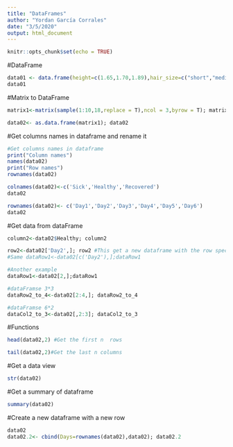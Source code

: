 ---
title: "DataFrames"
author: "Yordan García Corrales"
date: "3/5/2020"
output: html_document
---

```{r setup, include=FALSE}
knitr::opts_chunk$set(echo = TRUE)
```

#DataFrame
```{r}
data01 <- data.frame(height=c(1.65,1.70,1.89),hair_size=c("short","medium","large"))
data01
```

#Matrix to DataFrame
```{r}
matrix1<-matrix(sample(1:10,18,replace = T),ncol = 3,byrow = T); matrix1

data02<- as.data.frame(matrix1); data02
```
#Get columns names in dataframe and rename it
```{r}
#Get columns names in dataframe
print("Column names")
names(data02)
print("Row names")
rownames(data02)

colnames(data02)<-c('Sick','Healthy','Recovered')
data02

rownames(data02)<- c('Day1','Day2','Day3','Day4','Day5','Day6')
data02
```
#Get data from dataFrame
```{r}
column2<-data02$Healthy; column2

row2<-data02['Day2',]; row2 #This get a new dataframe with the row specified
#Same dataRow1<-data02[c('Day2'),];dataRow1

```

```{r}
#Another example
dataRow1<-data02[2,];dataRow1

#dataFramse 3*3
dataRow2_to_4<-data02[2:4,]; dataRow2_to_4

#dataFramse 6*2
dataCol2_to_3<-data02[,2:3]; dataCol2_to_3
```

#Functions
```{r}
head(data02,2) #Get the first n  rows

tail(data02,2)#Get the last n columns
```
#Get a data view
```{r}
str(data02)
```

#Get a summary of dataframe
```{r}
summary(data02)
```

#Create a new dataframe with a new row
```{r}
data02
data02.2<- cbind(Days=rownames(data02),data02); data02.2
```


